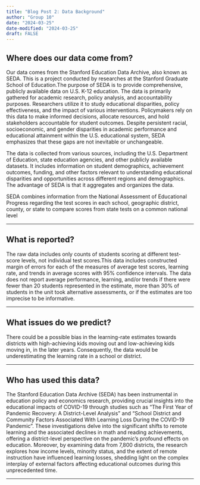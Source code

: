 ```yaml
---
title: "Blog Post 2: Data Background"
author: "Group 10"
date: "2024-03-25"
date-modified: "2024-03-25"
draft: FALSE
---
```


## Where does our data come from?

Our data comes from the Stanford Education Data Archive, also known as SEDA. This is a project conducted by researches at the Stanford Graduate School of Education.The purpose of SEDA is to provide comprehensive, publicly available data on U.S. K-12 education. The data is primarily gathered for academic research, policy analysis, and accountability purposes. Researchers utilize it to study educational disparities, policy effectiveness, and the impact of various interventions. Policymakers rely on this data to make informed decisions, allocate resources, and hold stakeholders accountable for student outcomes. Despite persistent racial, socioeconomic, and gender disparities in academic performance and educational attainment within the U.S. educational system, SEDA emphasizes that these gaps are not inevitable or unchangeable.


The data is collected from various sources, including the U.S. Department of Education, state education agencies, and other publicly available datasets. It includes information on student demographics, achievement outcomes, funding, and other factors relevant to understanding educational disparities and opportunities across different regions and demographics. The advantage of SEDA is that it aggregates and organizes the data.


SEDA combines information from the National Assessment of Educational Progress regarding the test scores in each school, geographic district, county, or state to compare scores from state tests on a common national level 

----

## What is reported?

The raw data includes only counts of students scoring at different test-score levels, not individual test scores.This data includes constructed margin of errors for each of the measures of average test scores, learning rate, and trends in average scores with 95% confidence intervals. The data does not report average performance, learning, and/or trends if there were fewer than 20 students represented in the estimate, more than 30% of students in the unit took alternative assessments, or if the estimates are too imprecise to be informative. 

----

## What issues do we predict?

There could be a possible bias in the learning-rate estimates towards districts with high-achieving kids moving out and low-achieving kids moving in, in the later years. Consequently, the data would be underestimating the learning rate in a school or district. 

----

## Who has used this data?

The Stanford Education Data Archive (SEDA) has been instrumental in education policy and economics research, providing crucial insights into the educational impacts of COVID-19 through studies such as "The First Year of Pandemic Recovery: A District-Level Analysis" and "School District and Community Factors Associated With Learning Loss During the COVID-19 Pandemic". These investigations delve into the significant shifts to remote learning and the associated declines in math and reading achievements, offering a district-level perspective on the pandemic's profound effects on education. Moreover, by examining data from 7,800 districts, the research explores how income levels, minority status, and the extent of remote instruction have influenced learning losses, shedding light on the complex interplay of external factors affecting educational outcomes during this unprecedented time.

----